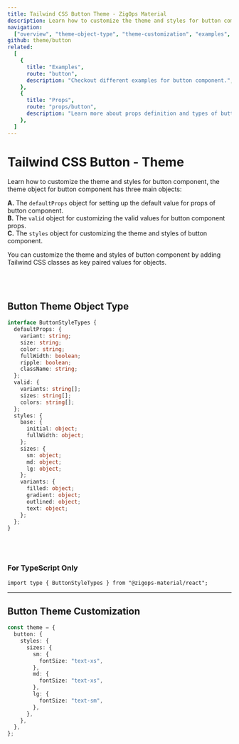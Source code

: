 ```yaml
---
title: Tailwind CSS Button Theme - ZigOps Material
description: Learn how to customize the theme and styles for button component.
navigation:
  ["overview", "theme-object-type", "theme-customization", "examples", "props"]
github: theme/button
related:
  [
    {
      title: "Examples",
      route: "button",
      description: "Checkout different examples for button component.",
    },
    {
      title: "Props",
      route: "props/button",
      description: "Learn more about props definition and types of button component.",
    },
  ]
---
```


# Tailwind CSS Button - Theme

<span id="overview" className="scroll-mt-48" />

Learn how to customize the theme and styles for button component, the theme object for button component has three main objects:

**A.** The <Code>defaultProps</Code> object for setting up the default value for props of button component.<br />
**B.** The <Code>valid</Code> object for customizing the valid values for button component props.<br />
**C.** The <Code>styles</Code> object for customizing the theme and styles of button component.<br />

You can customize the theme and styles of button component by adding Tailwind CSS classes as key paired values for objects.

<br />
<br />

## Button Theme Object Type

<span id="theme-object-type" className="scroll-mt-48" />

```ts
interface ButtonStyleTypes {
  defaultProps: {
    variant: string;
    size: string;
    color: string;
    fullWidth: boolean;
    ripple: boolean;
    className: string;
  };
  valid: {
    variants: string[];
    sizes: string[];
    colors: string[];
  };
  styles: {
    base: {
      initial: object;
      fullWidth: object;
    };
    sizes: {
      sm: object;
      md: object;
      lg: object;
    };
    variants: {
      filled: object;
      gradient: object;
      outlined: object;
      text: object;
    };
  };
}
```

<br />
<br />

### For TypeScript Only

```tsx
import type { ButtonStyleTypes } from "@zigops-material/react";
```

---

## Button Theme Customization

<span id="theme-customization" className="scroll-mt-48" />

```ts
const theme = {
  button: {
    styles: {
      sizes: {
        sm: {
          fontSize: "text-xs",
        },
        md: {
          fontSize: "text-xs",
        },
        lg: {
          fontSize: "text-sm",
        },
      },
    },
  },
};
```

<span id="examples" className="scroll-mt-48" />
<span id="props" className="scroll-mt-48" />
